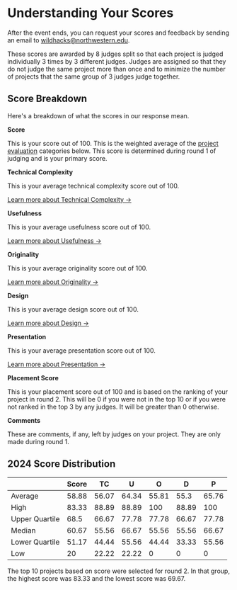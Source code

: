 # Understanding Your Scores

After the event ends, you can request your scores and feedback by sending an email to [wildhacks@northwestern.edu](mailto:wildhacks@northwestern.edu).

These scores are awarded by 8 judges split so that each project is judged individually 3 times by 3 different judges. Judges are assigned so that they do not judge the same project more than once and to minimize the number of projects that the same group of 3 judges judge together.

## Score Breakdown

Here's a breakdown of what the scores in our response mean.

**Score**

This is your score out of 100. This is the weighted average of the [project evaluation](/judging-and-awards/project-evaluation) categories below. This score is determined during round 1 of judging and is your primary score.

**Technical Complexity**

This is your average technical complexity score out of 100.

[Learn more about Technical Complexity →](/judging-and-awards/project-evaluation/#technical-complexity-30)

**Usefulness**

This is your average usefulness score out of 100.

[Learn more about Usefulness →](/judging-and-awards/project-evaluation/#usefulness-30)

**Originality**

This is your average originality score out of 100.

[Learn more about Originality →](/judging-and-awards/project-evaluation/#originality-20)

**Design**

This is your average design score out of 100.

[Learn more about Design →](/judging-and-awards/project-evaluation/#design-15)

**Presentation**

This is your average presentation score out of 100.

[Learn more about Presentation →](/judging-and-awards/project-evaluation/#presentation-5)

**Placement Score**

This is your placement score out of 100 and is based on the ranking of your project in round 2. This will be 0 if you were not in the top 10 or if you were not ranked in the top 3 by any judges. It will be greater than 0 otherwise.

**Comments**

These are comments, if any, left by judges on your project. They are only made during round 1.

## 2024 Score Distribution

|                | Score | TC    | U     | O     | D     | P     |
| -------------- | ----- | ----- | ----- | ----- | ----- | ----- |
| Average        | 58.88 | 56.07 | 64.34 | 55.81 | 55.3  | 65.76 |
| High           | 83.33 | 88.89 | 88.89 | 100   | 88.89 | 100   |
| Upper Quartile | 68.5  | 66.67 | 77.78 | 77.78 | 66.67 | 77.78 |
| Median         | 60.67 | 55.56 | 66.67 | 55.56 | 55.56 | 66.67 |
| Lower Quartile | 51.17 | 44.44 | 55.56 | 44.44 | 33.33 | 55.56 |
| Low            | 20    | 22.22 | 22.22 | 0     | 0     | 0     |

The top 10 projects based on score were selected for round 2. In that group, the highest score was 83.33 and the lowest score was 69.67.
